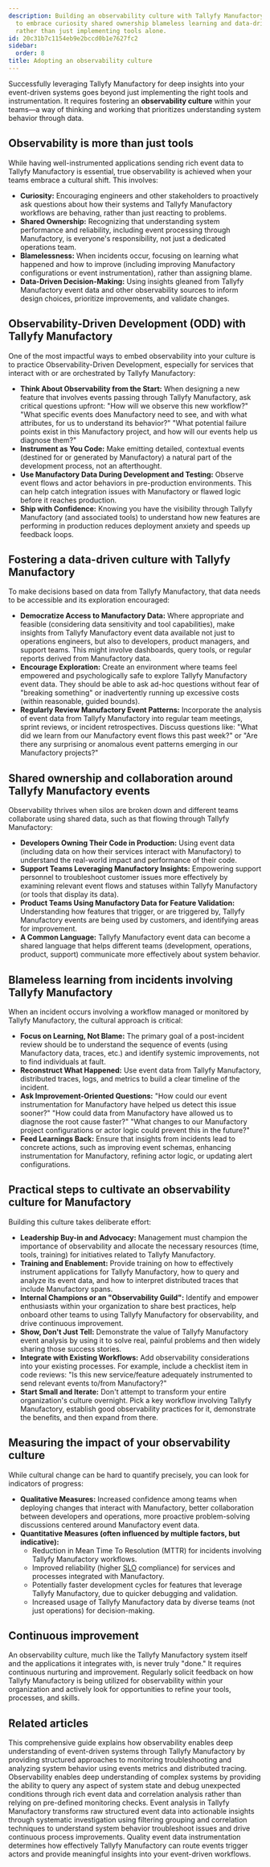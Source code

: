 ```yaml
---
description: Building an observability culture with Tallyfy Manufactory requires teams
  to embrace curiosity shared ownership blameless learning and data-driven decision-making
  rather than just implementing tools alone.
id: 20c31b7c1154eb9e2bccd0b1e7627fc2
sidebar:
  order: 8
title: Adopting an observability culture
---
```


Successfully leveraging Tallyfy Manufactory for deep insights into your event-driven systems goes beyond just implementing the right tools and instrumentation. It requires fostering an **observability culture** within your teams—a way of thinking and working that prioritizes understanding system behavior through data.

## Observability is more than just tools

While having well-instrumented applications sending rich event data to Tallyfy Manufactory is essential, true observability is achieved when your teams embrace a cultural shift. This involves:

*   **Curiosity:** Encouraging engineers and other stakeholders to proactively ask questions about how their systems and Tallyfy Manufactory workflows are behaving, rather than just reacting to problems.
*   **Shared Ownership:** Recognizing that understanding system performance and reliability, including event processing through Manufactory, is everyone's responsibility, not just a dedicated operations team.
*   **Blamelessness:** When incidents occur, focusing on learning what happened and how to improve (including improving Manufactory configurations or event instrumentation), rather than assigning blame.
*   **Data-Driven Decision-Making:** Using insights gleaned from Tallyfy Manufactory event data and other observability sources to inform design choices, prioritize improvements, and validate changes.

## Observability-Driven Development (ODD) with Tallyfy Manufactory

One of the most impactful ways to embed observability into your culture is to practice Observability-Driven Development, especially for services that interact with or are orchestrated by Tallyfy Manufactory:

*   **Think About Observability from the Start:** When designing a new feature that involves events passing through Tallyfy Manufactory, ask critical questions upfront: "How will we observe this new workflow?" "What specific events does Manufactory need to see, and with what attributes, for us to understand its behavior?" "What potential failure points exist in this Manufactory project, and how will our events help us diagnose them?"
*   **Instrument as You Code:** Make emitting detailed, contextual events (destined for or generated by Manufactory) a natural part of the development process, not an afterthought.
*   **Use Manufactory Data During Development and Testing:** Observe event flows and actor behaviors in pre-production environments. This can help catch integration issues with Manufactory or flawed logic before it reaches production.
*   **Ship with Confidence:** Knowing you have the visibility through Tallyfy Manufactory (and associated tools) to understand how new features are performing in production reduces deployment anxiety and speeds up feedback loops.

## Fostering a data-driven culture with Tallyfy Manufactory

To make decisions based on data from Tallyfy Manufactory, that data needs to be accessible and its exploration encouraged:

*   **Democratize Access to Manufactory Data:** Where appropriate and feasible (considering data sensitivity and tool capabilities), make insights from Tallyfy Manufactory event data available not just to operations engineers, but also to developers, product managers, and support teams. This might involve dashboards, query tools, or regular reports derived from Manufactory data.
*   **Encourage Exploration:** Create an environment where teams feel empowered and psychologically safe to explore Tallyfy Manufactory event data. They should be able to ask ad-hoc questions without fear of "breaking something" or inadvertently running up excessive costs (within reasonable, guided bounds).
*   **Regularly Review Manufactory Event Patterns:** Incorporate the analysis of event data from Tallyfy Manufactory into regular team meetings, sprint reviews, or incident retrospectives. Discuss questions like: "What did we learn from our Manufactory event flows this past week?" or "Are there any surprising or anomalous event patterns emerging in our Manufactory projects?"

## Shared ownership and collaboration around Tallyfy Manufactory events

Observability thrives when silos are broken down and different teams collaborate using shared data, such as that flowing through Tallyfy Manufactory:

*   **Developers Owning Their Code in Production:** Using event data (including data on how their services interact with Manufactory) to understand the real-world impact and performance of their code.
*   **Support Teams Leveraging Manufactory Insights:** Empowering support personnel to troubleshoot customer issues more effectively by examining relevant event flows and statuses within Tallyfy Manufactory (or tools that display its data).
*   **Product Teams Using Manufactory Data for Feature Validation:** Understanding how features that trigger, or are triggered by, Tallyfy Manufactory events are being used by customers, and identifying areas for improvement.
*   **A Common Language:** Tallyfy Manufactory event data can become a shared language that helps different teams (development, operations, product, support) communicate more effectively about system behavior.

## Blameless learning from incidents involving Tallyfy Manufactory

When an incident occurs involving a workflow managed or monitored by Tallyfy Manufactory, the cultural approach is critical:

*   **Focus on Learning, Not Blame:** The primary goal of a post-incident review should be to understand the sequence of events (using Manufactory data, traces, etc.) and identify systemic improvements, not to find individuals at fault.
*   **Reconstruct What Happened:** Use event data from Tallyfy Manufactory, distributed traces, logs, and metrics to build a clear timeline of the incident.
*   **Ask Improvement-Oriented Questions:** "How could our event instrumentation for Manufactory have helped us detect this issue sooner?" "How could data from Manufactory have allowed us to diagnose the root cause faster?" "What changes to our Manufactory project configurations or actor logic could prevent this in the future?"
*   **Feed Learnings Back:** Ensure that insights from incidents lead to concrete actions, such as improving event schemas, enhancing instrumentation for Manufactory, refining actor logic, or updating alert configurations.

## Practical steps to cultivate an observability culture for Manufactory

Building this culture takes deliberate effort:

*   **Leadership Buy-in and Advocacy:** Management must champion the importance of observability and allocate the necessary resources (time, tools, training) for initiatives related to Tallyfy Manufactory.
*   **Training and Enablement:** Provide training on how to effectively instrument applications for Tallyfy Manufactory, how to query and analyze its event data, and how to interpret distributed traces that include Manufactory spans.
*   **Internal Champions or an "Observability Guild":** Identify and empower enthusiasts within your organization to share best practices, help onboard other teams to using Tallyfy Manufactory for observability, and drive continuous improvement.
*   **Show, Don't Just Tell:** Demonstrate the value of Tallyfy Manufactory event analysis by using it to solve real, painful problems and then widely sharing those success stories.
*   **Integrate with Existing Workflows:** Add observability considerations into your existing processes. For example, include a checklist item in code reviews: "Is this new service/feature adequately instrumented to send relevant events to/from Manufactory?"
*   **Start Small and Iterate:** Don't attempt to transform your entire organization's culture overnight. Pick a key workflow involving Tallyfy Manufactory, establish good observability practices for it, demonstrate the benefits, and then expand from there.

## Measuring the impact of your observability culture

While cultural change can be hard to quantify precisely, you can look for indicators of progress:

*   **Qualitative Measures:** Increased confidence among teams when deploying changes that interact with Manufactory, better collaboration between developers and operations, more proactive problem-solving discussions centered around Manufactory event data.
*   **Quantitative Measures (often influenced by multiple factors, but indicative):**
    *   Reduction in Mean Time To Resolution (MTTR) for incidents involving Tallyfy Manufactory workflows.
    *   Improved reliability (higher [SLO](/products/manufactory/best-practices/setting-up-alerts-and-slos/) compliance) for services and processes integrated with Manufactory.
    *   Potentially faster development cycles for features that leverage Tallyfy Manufactory, due to quicker debugging and validation.
    *   Increased usage of Tallyfy Manufactory data by diverse teams (not just operations) for decision-making.

## Continuous improvement

An observability culture, much like the Tallyfy Manufactory system itself and the applications it integrates with, is never truly "done." It requires continuous nurturing and improvement. Regularly solicit feedback on how Tallyfy Manufactory is being utilized for observability within your organization and actively look for opportunities to refine your tools, processes, and skills.


## Related articles
<CardGrid>
<LinkTitleCard header="<b>Manufactory > Introduction to observability best practices</b>" href="/products/manufactory/best-practices/" > This comprehensive guide explains how observability enables deep understanding of event-driven systems through Tallyfy Manufactory by providing structured approaches to monitoring troubleshooting and analyzing system behavior using events metrics and distributed tracing. </LinkTitleCard>
<LinkTitleCard header="<b>Best Practices > What is observability?</b>" href="/products/manufactory/best-practices/what-is-observability/" > Observability enables deep understanding of complex systems by providing the ability to query any aspect of system state and debug unexpected conditions through rich event data and correlation analysis rather than relying on pre-defined monitoring checks. </LinkTitleCard>
<LinkTitleCard header="<b>Best Practices > Analyzing events and deriving insights</b>" href="/products/manufactory/best-practices/analyzing-events-and-deriving-insights/" > Event analysis in Tallyfy Manufactory transforms raw structured event data into actionable insights through systematic investigation using filtering grouping and correlation techniques to understand system behavior troubleshoot issues and drive continuous process improvements. </LinkTitleCard>
<LinkTitleCard header="<b>Best Practices > Best practices for instrumenting applications</b>" href="/products/manufactory/best-practices/instrumenting-applications-for-manufactory/" > Quality event data instrumentation determines how effectively Tallyfy Manufactory can route events trigger actors and provide meaningful insights into your event-driven workflows. </LinkTitleCard>
</CardGrid>
